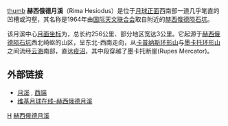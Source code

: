 [[image:Moon_2013-06-02_07-35_Rima_Hesiodus.jpg|thumb]]
'''赫西俄德月溪'''（Rima Hesiodus）是位于[[月球正面|月球正面]]西南部一道几乎笔直的凹槽或沟壑，其名称是1964年由[[国际天文联合会|国际天文联合会]]取自附近的[[赫西俄德陨石坑|赫西俄德陨石坑]]。

该月溪中心[[月面坐标|月面坐标]]为{{coord|30|S|20|W|globe:moon|name=Rima Hesiodus}}，总长约256公里、部分地区宽达3公里。它起源于[[赫西俄德陨石坑|赫西俄德陨石坑]]西北崎岖的山区，呈东北-西南走向，从[[卡普纳斯环形山|卡普纳斯环形山]]与[[墨卡托环形山|墨卡托环形山]]之间流经[[云海|云海]]南部，直达[[疫沼|疫沼]]，其中段穿越了墨卡托断崖(Rupes Mercator)。

==外部链接==
* [http://planetarynames.wr.usgs.gov/images/Lunar/lac_94_wac.pdf 月溪] {{Wayback|url=http://planetarynames.wr.usgs.gov/images/Lunar/lac_94_wac.pdf |date=20161213041637 }}, [http://planetarynames.wr.usgs.gov/images/Lunar/lac_111_wac.pdf 西端] {{Wayback|url=http://planetarynames.wr.usgs.gov/images/Lunar/lac_111_wac.pdf |date=20201001075538 }}
* [https://the-moon.wikispaces.com/Rima+Hesiodus 维基月球在线-赫西俄德月溪] {{Wayback|url=https://the-moon.wikispaces.com/Rima+Hesiodus |date=20180531114257 }}

[[Category:月溪|H]]
[[Category:月球地理特徵|赫西俄德月溪]]